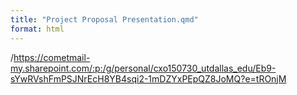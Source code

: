 ```yaml
---
title: "Project Proposal Presentation.qmd"
format: html
---
```


/<https://cometmail-my.sharepoint.com/:p:/g/personal/cxo150730_utdallas_edu/Eb9-sYwRVshFmPSJNrEcH8YB4sqi2-1mDZYxPEpQZ8JoMQ?e=tROnjM>
